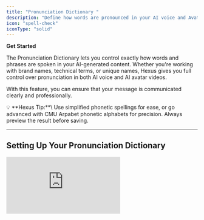 ```yaml
---
title: "Pronunciation Dictionary "
description: "Define how words are pronounced in your AI voice and Avatar videos for consistent, natural-sounding voice."
icon: "spell-check"
iconType: "solid"
---
```


**Get Started**

The Pronunciation Dictionary lets you control exactly how words and phrases are spoken in your AI-generated content. Whether you're working with brand names, technical terms, or unique names, Hexus gives you full control over pronunciation in both AI voice and AI avatar videos.

With this feature, you can ensure that your message is communicated clearly and professionally.

<Tip>
  💡 **Hexus Tip:**\
  Use simplified phonetic spellings for ease, or go advanced with CMU Arpabet phonetic alphabets for precision. Always preview the result before saving.
</Tip>

---

## **Setting Up Your Pronunciation Dictionary**

<div style={{ position:"relative",width:"100%",paddingTop:"52.5%" }}>
<iframe src="https://app.usehexus.com/embed/How_to_Add_Pronunciation_in_Hexus__aa783200-34fe-4cce-bcda-3bada726d898" title="Hexus Dynamic Personalization" frameborder="0" allow="accelerometer; autoplay; clipboard-write; encrypted-media; gyroscope; picture-in-picture" allowfullscreen style={{ position:"absolute",top:0,left:0,width:"100%",height:"100%" }} />

</div>

1. Click on **Settings** on the left-side panel.
2. Navigate to the **Customization** section.
3. Scroll down to find the Pronunciation**Dictionary**  and click **Add Pronunciation**.
4. Enter your desired **word or phrase** in the text field.
5. Click the **Listen** button to hear how it sounds.
6. Click **Save** to store your changes.

Your custom pronunciation is now active and will automatically apply to AI voiceovers and AI avatar videos.

## **Pronunciation Dictionary Features**

🔊 **Custom word and phrase pronunciation**: Ensure accurate pronunciation of names, brands, or jargon.

🎯 **Automatic usage**: Applies instantly across AI voice and avatar outputs.

🌐 **Supports simplified phonetics and CMU Arpabet**: Use whichever format works best for your team.

## **Building with the Pronunciation Dictionary**

Here’s how to use it effectively in your content creation workflow:

1. Create or open a project using AI voice or avatar.
2. Add your script or video content.
3. Identify any words that require a specific pronunciation.
4. Add them to the Pronunciation Dictionary following the steps above.
5. Preview the results to confirm accuracy.
6. Finalize and publish your project\!

## **Best Use Cases**

- Product names or brand-specific terms
- Industry-specific vocabulary
- Personal names and geographic locations
- Foreign or non-standard words

## **Frequently Asked Questions**

<AccordionGroup>
  <Accordion title="Who can use the Pronunciation Dictionary?">
    The Pronunciation Dictionary is available to customers on **Starter plans and above**. If you're on a Free plan, upgrade to unlock this feature.
  </Accordion>
  <Accordion title="Where do my custom pronunciations apply?">
    Your saved pronunciations are automatically applied to **AI voice** and **AI avatar video** generations across your account.
  </Accordion>
  <Accordion title="Can I update or delete a pronunciation later?">
    Yes\! Just go back to the **Pronunciation Dictionary** under Settings \> Customization. You can **edit** or **remove** any pronunciation entry at any time.
  </Accordion>
  <Accordion title="What if the pronunciation still sounds incorrect after saving?">
    Try adjusting the spelling or using an alternative phonetic version. If it still doesn’t sound right, contact us at team@hexus.ai with the word and desired pronunciation, and we’ll help you fine-tune it.
  </Accordion>
</AccordionGroup>